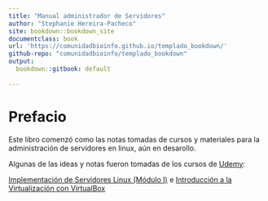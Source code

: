 ```yaml
---
title: "Manual administrador de Servidores"
author: "Stephanie Hereira-Pacheco"
site: bookdown::bookdown_site
documentclass: book
url: 'https://comunidadbioinfo.github.io/templado_bookdown/'
github-repo: "comunidadbioinfo/templado_bookdown"
output:
  bookdown::gitbook: default
  
---
```


# Prefacio {-}

Este libro comenzó como las notas tomadas de cursos y materiales para la administración de servidores en linux, aún en desarollo.

Algunas de las ideas y notas fueron tomadas de los cursos de [Udemy](https://www.udemy.com/):

[Implementación de Servidores Linux (Módulo I)](https://www.udemy.com/course/implementacion-de-servidores-con-centos-linux/?referralCode=19897C4247C28C492241) e [Introducción a la Virtualización con VirtualBox](https://www.udemy.com/course/introduccion-a-la-virtualizacion/)